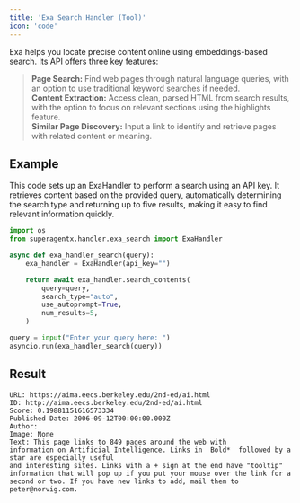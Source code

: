 ```yaml
---
title: 'Exa Search Handler (Tool)'
icon: 'code'
---
```


Exa helps you locate precise content online using embeddings-based search. Its API offers three key features:

>**Page Search:** Find web pages through natural language queries, with an option to use traditional keyword searches
if needed. <br /> **Content Extraction:** Access clean, parsed HTML from search results, with the option to focus on
relevant sections using the highlights feature. <br /> **Similar Page Discovery:** Input a link to identify and retrieve
pages with related content or meaning.

## Example
This code sets up an ExaHandler to perform a search using an API key. It retrieves content based on the provided query,
automatically determining the search type and returning up to five results, making it easy to find relevant information
quickly.

```python exa_handler_test.py
import os
from superagentx.handler.exa_search import ExaHandler

async def exa_handler_search(query):
    exa_handler = ExaHandler(api_key="")

    return await exa_handler.search_contents(
        query=query,
        search_type="auto",
        use_autoprompt=True,
        num_results=5,
    )

query = input("Enter your query here: ")
asyncio.run(exa_handler_search(query))
```

## Result

```log output
URL: https://aima.eecs.berkeley.edu/2nd-ed/ai.html
ID: http://aima.eecs.berkeley.edu/2nd-ed/ai.html
Score: 0.19881151616573334
Published Date: 2006-09-12T00:00:00.000Z
Author:
Image: None
Text: This page links to 849 pages around the web with
information on Artificial Intelligence. Links in  Bold*  followed by a star are especially useful
and interesting sites. Links with a + sign at the end have "tooltip"
information that will pop up if you put your mouse over the link for a
second or two. If you have new links to add, mail them to peter@norvig.com.
```
